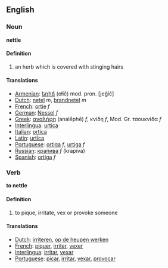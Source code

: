== English ==
=== Noun ===

'''nettle'''

==== Definition ====

# an herb which is covered with stinging hairs

==== Translations ====
*[[Armenian]]: [[եղիճ]] (ełič) mod. pron. [jeğič]
*[[Dutch]]: [[netel]] ''m'', [[brandnetel]] ''m'' 
*[[French]]: [[ortie]] ''f''
*[[German]]: [[Nessel]] ''f''
*[[Greek]]: [[αναλήφη]] (analḗphē) ''f'', κνίδη ''f'', Mod. Gr. τσουκνίδα ''f'' 
*[[Interlingua]]: [[urtica]] 
*[[Italian]]: [[ortica]] 
*[[Latin]]: [[urtīca]] 
*[[Portuguese]]: [[ortiga]] ''f'', [[urtiga]] ''f''
*[[Russian]]: [[крапива]] ''f'' (krapíva)
*[[Spanish]]: [[ortiga]]  ''f''


=== Verb ===

'''to nettle'''

==== Definition ====

# to pique, irritate, vex or provoke someone


==== Translations ====
*[[Dutch]]: [[irriteren]], [[op de heupen werken]]
*[[French]]: [[piquer]], [[irriter]], [[vexer]]
*[[Interlingua]]: [[irritar]], [[vexar]]
*[[Portuguese]]: [[picar]], [[irritar]], [[vexar]], [[provocar]]